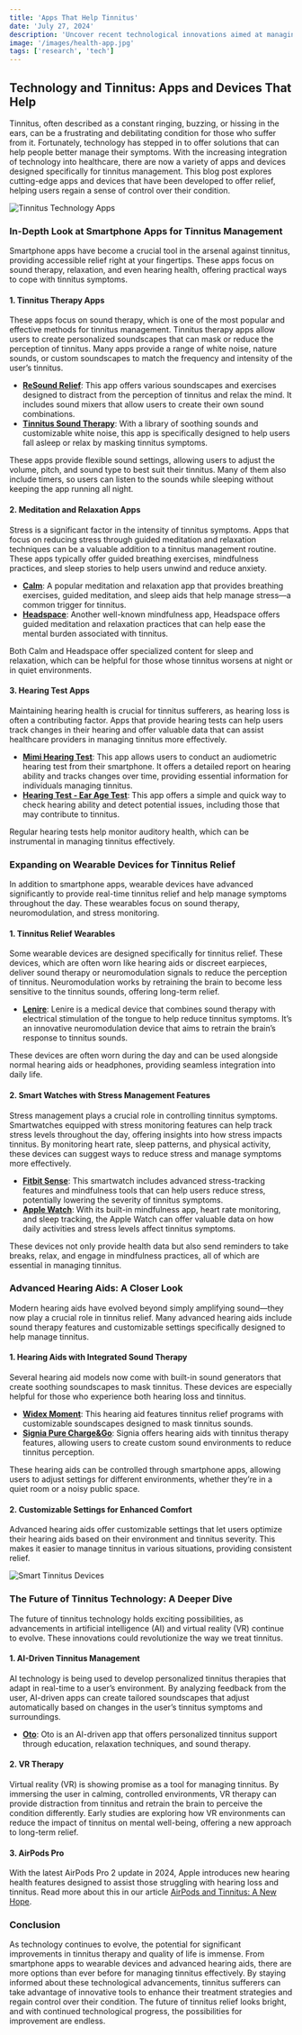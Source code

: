 ```yaml
---
title: 'Apps That Help Tinnitus'
date: 'July 27, 2024'
description: 'Uncover recent technological innovations aimed at managing tinnitus and enhancing auditory well-being.'
image: '/images/health-app.jpg'
tags: ['research', 'tech']
---
```


## Technology and Tinnitus: Apps and Devices That Help

Tinnitus, often described as a constant ringing, buzzing, or hissing in the ears, can be a frustrating and debilitating condition for those who suffer from it. Fortunately, technology has stepped in to offer solutions that can help people better manage their symptoms. With the increasing integration of technology into healthcare, there are now a variety of apps and devices designed specifically for tinnitus management. This blog post explores cutting-edge apps and devices that have been developed to offer relief, helping users regain a sense of control over their condition.

<Image src="/images/health-app-2.jpg" alt="Tinnitus Technology Apps" />

### In-Depth Look at Smartphone Apps for Tinnitus Management

Smartphone apps have become a crucial tool in the arsenal against tinnitus, providing accessible relief right at your fingertips. These apps focus on sound therapy, relaxation, and even hearing health, offering practical ways to cope with tinnitus symptoms.

#### 1. **Tinnitus Therapy Apps**

These apps focus on sound therapy, which is one of the most popular and effective methods for tinnitus management. Tinnitus therapy apps allow users to create personalized soundscapes that can mask or reduce the perception of tinnitus. Many apps provide a range of white noise, nature sounds, or custom soundscapes to match the frequency and intensity of the user’s tinnitus.

- **[ReSound Relief](https://www.resound.com/en/hearing-aids/apps/relief)**: This app offers various soundscapes and exercises designed to distract from the perception of tinnitus and relax the mind. It includes sound mixers that allow users to create their own sound combinations.
- **[Tinnitus Sound Therapy](https://apps.apple.com/us/app/tinnitus-sound-therapy/id1488973012)**: With a library of soothing sounds and customizable white noise, this app is specifically designed to help users fall asleep or relax by masking tinnitus symptoms.

These apps provide flexible sound settings, allowing users to adjust the volume, pitch, and sound type to best suit their tinnitus. Many of them also include timers, so users can listen to the sounds while sleeping without keeping the app running all night.

#### 2. **Meditation and Relaxation Apps**

Stress is a significant factor in the intensity of tinnitus symptoms. Apps that focus on reducing stress through guided meditation and relaxation techniques can be a valuable addition to a tinnitus management routine. These apps typically offer guided breathing exercises, mindfulness practices, and sleep stories to help users unwind and reduce anxiety.

- **[Calm](https://www.calm.com/)**: A popular meditation and relaxation app that provides breathing exercises, guided meditation, and sleep aids that help manage stress—a common trigger for tinnitus.
- **[Headspace](https://www.headspace.com/)**: Another well-known mindfulness app, Headspace offers guided meditation and relaxation practices that can help ease the mental burden associated with tinnitus.

Both Calm and Headspace offer specialized content for sleep and relaxation, which can be helpful for those whose tinnitus worsens at night or in quiet environments.

#### 3. **Hearing Test Apps**

Maintaining hearing health is crucial for tinnitus sufferers, as hearing loss is often a contributing factor. Apps that provide hearing tests can help users track changes in their hearing and offer valuable data that can assist healthcare providers in managing tinnitus more effectively.

- **[Mimi Hearing Test](https://mimi.io/)**: This app allows users to conduct an audiometric hearing test from their smartphone. It offers a detailed report on hearing ability and tracks changes over time, providing essential information for individuals managing tinnitus.
- **[Hearing Test - Ear Age Test](https://www.eargym.world/ear-age-test)**: This app offers a simple and quick way to check hearing ability and detect potential issues, including those that may contribute to tinnitus.

Regular hearing tests help monitor auditory health, which can be instrumental in managing tinnitus effectively.

<AdComponent />

### Expanding on Wearable Devices for Tinnitus Relief

In addition to smartphone apps, wearable devices have advanced significantly to provide real-time tinnitus relief and help manage symptoms throughout the day. These wearables focus on sound therapy, neuromodulation, and stress monitoring.

#### 1. **Tinnitus Relief Wearables**

Some wearable devices are designed specifically for tinnitus relief. These devices, which are often worn like hearing aids or discreet earpieces, deliver sound therapy or neuromodulation signals to reduce the perception of tinnitus. Neuromodulation works by retraining the brain to become less sensitive to the tinnitus sounds, offering long-term relief.

- **[Lenire](https://www.lenire.com/)**: Lenire is a medical device that combines sound therapy with electrical stimulation of the tongue to help reduce tinnitus symptoms. It’s an innovative neuromodulation device that aims to retrain the brain’s response to tinnitus sounds.

These devices are often worn during the day and can be used alongside normal hearing aids or headphones, providing seamless integration into daily life.

#### 2. **Smart Watches with Stress Management Features**

Stress management plays a crucial role in controlling tinnitus symptoms. Smartwatches equipped with stress monitoring features can help track stress levels throughout the day, offering insights into how stress impacts tinnitus. By monitoring heart rate, sleep patterns, and physical activity, these devices can suggest ways to reduce stress and manage symptoms more effectively.

- **[Fitbit Sense](https://www.fitbit.com/global/us/products/smartwatches/sense)**: This smartwatch includes advanced stress-tracking features and mindfulness tools that can help users reduce stress, potentially lowering the severity of tinnitus symptoms.
- **[Apple Watch](https://www.apple.com/watch/)**: With its built-in mindfulness app, heart rate monitoring, and sleep tracking, the Apple Watch can offer valuable data on how daily activities and stress levels affect tinnitus symptoms.

These devices not only provide health data but also send reminders to take breaks, relax, and engage in mindfulness practices, all of which are essential in managing tinnitus.

### Advanced Hearing Aids: A Closer Look

Modern hearing aids have evolved beyond simply amplifying sound—they now play a crucial role in tinnitus relief. Many advanced hearing aids include sound therapy features and customizable settings specifically designed to help manage tinnitus.

#### 1. **Hearing Aids with Integrated Sound Therapy**

Several hearing aid models now come with built-in sound generators that create soothing soundscapes to mask tinnitus. These devices are especially helpful for those who experience both hearing loss and tinnitus.

- **[Widex Moment](https://global.widex.com/en/hearing-aids/moment)**: This hearing aid features tinnitus relief programs with customizable soundscapes designed to mask tinnitus sounds.
- **[Signia Pure Charge&Go](https://www.signia.net/en/)**: Signia offers hearing aids with tinnitus therapy features, allowing users to create custom sound environments to reduce tinnitus perception.

These hearing aids can be controlled through smartphone apps, allowing users to adjust settings for different environments, whether they’re in a quiet room or a noisy public space.

#### 2. **Customizable Settings for Enhanced Comfort**

Advanced hearing aids offer customizable settings that let users optimize their hearing aids based on their environment and tinnitus severity. This makes it easier to manage tinnitus in various situations, providing consistent relief.

<Image src="/images/health-app.jpg" alt="Smart Tinnitus Devices" />

### The Future of Tinnitus Technology: A Deeper Dive

The future of tinnitus technology holds exciting possibilities, as advancements in artificial intelligence (AI) and virtual reality (VR) continue to evolve. These innovations could revolutionize the way we treat tinnitus.

#### 1. **AI-Driven Tinnitus Management**

AI technology is being used to develop personalized tinnitus therapies that adapt in real-time to a user’s environment. By analyzing feedback from the user, AI-driven apps can create tailored soundscapes that adjust automatically based on changes in the user’s tinnitus symptoms and surroundings.

- **[Oto](https://www.joinoto.com/)**: Oto is an AI-driven app that offers personalized tinnitus support through education, relaxation techniques, and sound therapy.

#### 2. **VR Therapy**

Virtual reality (VR) is showing promise as a tool for managing tinnitus. By immersing the user in calming, controlled environments, VR therapy can provide distraction from tinnitus and retrain the brain to perceive the condition differently. Early studies are exploring how VR environments can reduce the impact of tinnitus on mental well-being, offering a new approach to long-term relief.

#### 3. **AirPods Pro**

With the latest AirPods Pro 2 update in 2024, Apple introduces new hearing health features designed to assist those struggling with hearing loss and tinnitus.
Read more about this in our article [AirPods and Tinnitus: A New Hope](/blog/airpods-and-tinnitus).

<AdComponent />

### Conclusion

As technology continues to evolve, the potential for significant improvements in tinnitus therapy and quality of life is immense. From smartphone apps to wearable devices and advanced hearing aids, there are more options than ever before for managing tinnitus effectively. By staying informed about these technological advancements, tinnitus sufferers can take advantage of innovative tools to enhance their treatment strategies and regain control over their condition. The future of tinnitus relief looks bright, and with continued technological progress, the possibilities for improvement are endless.
